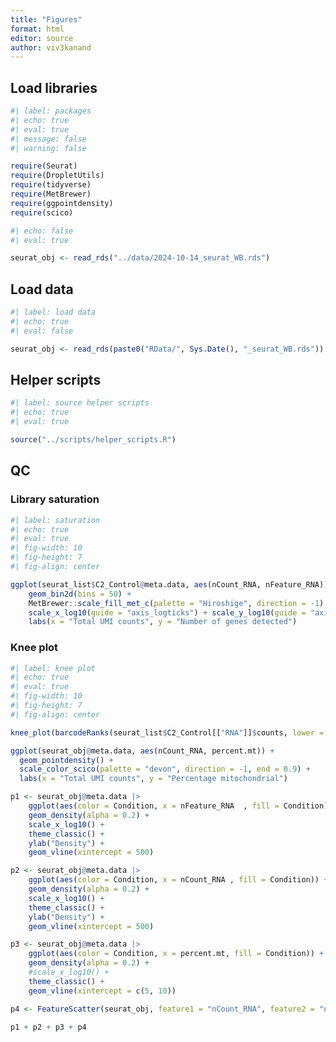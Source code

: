 ```yaml
---
title: "Figures"
format: html
editor: source
author: viv3kanand
---
```


## Load libraries

```r
#| label: packages
#| echo: true
#| eval: true
#| message: false
#| warning: false

require(Seurat)
require(DropletUtils)
require(tidyverse)
require(MetBrewer)
require(ggpointdensity)
require(scico)
```

```r
#| echo: false
#| eval: true

seurat_obj <- read_rds("../data/2024-10-14_seurat_WB.rds")

```

## Load data

```r
#| label: load data
#| echo: true
#| eval: false

seurat_obj <- read_rds(paste0("RData/", Sys.Date(), "_seurat_WB.rds"))

```

## Helper scripts

```r
#| label: source helper scripts
#| echo: true
#| eval: true

source("../scripts/helper_scripts.R")

```

## QC

### Library saturation

```r
#| label: saturation
#| echo: true
#| eval: true
#| fig-width: 10
#| fig-height: 7
#| fig-align: center

ggplot(seurat_list$C2_Control@meta.data, aes(nCount_RNA, nFeature_RNA)) +
    geom_bin2d(bins = 50) +
    MetBrewer::scale_fill_met_c(palette = "Hiroshige", direction = -1) +
    scale_x_log10(guide = "axis_logticks") + scale_y_log10(guide = "axis_logticks") +
    labs(x = "Total UMI counts", y = "Number of genes detected")

```

### Knee plot

```r
#| label: knee plot
#| echo: true
#| eval: true
#| fig-width: 10
#| fig-height: 7
#| fig-align: center

knee_plot(barcodeRanks(seurat_list$C2_Control[["RNA"]]$counts, lower = 10))

```


```r
ggplot(seurat_obj@meta.data, aes(nCount_RNA, percent.mt)) +
  geom_pointdensity() +
  scale_color_scico(palette = "devon", direction = -1, end = 0.9) +
  labs(x = "Total UMI counts", y = "Percentage mitochondrial")

```


```r
p1 <- seurat_obj@meta.data |> 
    ggplot(aes(color = Condition, x = nFeature_RNA  , fill = Condition)) + 
    geom_density(alpha = 0.2) + 
    scale_x_log10() + 
    theme_classic() +
    ylab("Density") +
    geom_vline(xintercept = 500)

p2 <- seurat_obj@meta.data |> 
    ggplot(aes(color = Condition, x = nCount_RNA , fill = Condition)) + 
    geom_density(alpha = 0.2) + 
    scale_x_log10() + 
    theme_classic() +
    ylab("Density") +
    geom_vline(xintercept = 500)

p3 <- seurat_obj@meta.data |> 
    ggplot(aes(color = Condition, x = percent.mt, fill = Condition)) + 
    geom_density(alpha = 0.2) + 
    #scale_x_log10() + 
    theme_classic() +
    geom_vline(xintercept = c(5, 10))

p4 <- FeatureScatter(seurat_obj, feature1 = "nCount_RNA", feature2 = "nFeature_RNA") & NoLegend()

p1 + p2 + p3 + p4
```

<!-- Todo list -->

<!-- Panel 1: Bulk RNAseq: PCA plot, Volcano plot, GO/KEGG plot, Heatmap of immune system/neutrophil related genes -->
<!-- Panel 2: WGCNA- bulk, IPA module 3: Tom plot, heatmap, Module eigenvector plot with significance, Module 3 IPA Top 20 pathway plot  -->
<!-- Panel 3: scRNAseq- PBMC (WB data in supplementary)- UMAPs, marker dot plot, DCAT proportions, DEG-upset plot (all cell types) -->
<!-- Panel 4: CD14 monocytes-immunomodulation: imbalance score, Volcano plot of DEGs, pathway analysis (GSEA KEGG, BP), CS-score, Cell Chat, , TF analysis -->
<!-- Panel 5: IL-10 producing monocytes: Il-10 levels in FA vs HC, IL-10 pathway genes (Reactome) heatmap, IL-10 producing cells proportion -->
<!-- Panel 6: Neutrophils-IFN signaling: Metascape results, IFN pathway gene heatmap/scores Neutrophil degranulation pathway genes heatmap/ pathway scores, TF-STAT1 signaling, PRR pathway score -->
<!-- Panel 7: Monocyte IL-10- Neutrophil IFN axis associated with cardiomyopathy: WGCNA (bulk)- cardiac hypertrophy/ IL-10 signaling genes; Il-10 levels in CAD vs NCAD, NLR ratio in CAD vs NCAD, Neutrophil genes- KLF2- cardiomyopathy -->















